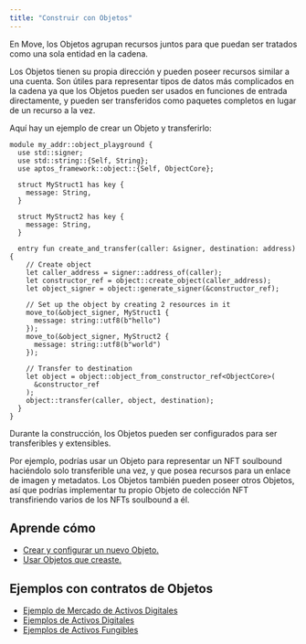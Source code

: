 ```yaml
---
title: "Construir con Objetos"
---
```


En Move, los Objetos agrupan recursos juntos para que puedan ser tratados como una sola entidad en la cadena.

Los Objetos tienen su propia dirección y pueden poseer recursos similar a una cuenta. Son útiles para representar tipos de datos más complicados en la cadena ya que los Objetos pueden ser usados en funciones de entrada directamente, y pueden ser transferidos como paquetes completos en lugar de un recurso a la vez.

Aquí hay un ejemplo de crear un Objeto y transferirlo:

```move filename="Example.move"
module my_addr::object_playground {
  use std::signer;
  use std::string::{Self, String};
  use aptos_framework::object::{Self, ObjectCore};

  struct MyStruct1 has key {
    message: String,
  }

  struct MyStruct2 has key {
    message: String,
  }

  entry fun create_and_transfer(caller: &signer, destination: address) {
    // Create object
    let caller_address = signer::address_of(caller);
    let constructor_ref = object::create_object(caller_address);
    let object_signer = object::generate_signer(&constructor_ref);

    // Set up the object by creating 2 resources in it
    move_to(&object_signer, MyStruct1 {
      message: string::utf8(b"hello")
    });
    move_to(&object_signer, MyStruct2 {
      message: string::utf8(b"world")
    });

    // Transfer to destination
    let object = object::object_from_constructor_ref<ObjectCore>(
      &constructor_ref
    );
    object::transfer(caller, object, destination);
  }
}
```

Durante la construcción, los Objetos pueden ser configurados para ser transferibles y extensibles.

Por ejemplo, podrías usar un Objeto para representar un NFT soulbound haciéndolo solo transferible una vez, y que posea recursos para un enlace de imagen y metadatos. Los Objetos también pueden poseer otros Objetos, así que podrías implementar tu propio Objeto de colección NFT transfiriendo varios de los NFTs soulbound a él.

## Aprende cómo

- [Crear y configurar un nuevo Objeto.](../../../../build/smart-contracts/object/creating-objects)
- [Usar Objetos que creaste.](../../../../build/smart-contracts/object/using-objects)

## Ejemplos con contratos de Objetos

- [Ejemplo de Mercado de Activos Digitales](https://github.com/aptos-labs/aptos-core/tree/main/aptos-move/move-examples/marketplace)
- [Ejemplos de Activos Digitales](https://github.com/aptos-labs/aptos-core/tree/main/aptos-move/move-examples/token_objects)
- [Ejemplos de Activos Fungibles](https://github.com/aptos-labs/aptos-core/tree/main/aptos-move/move-examples/fungible_asset)
